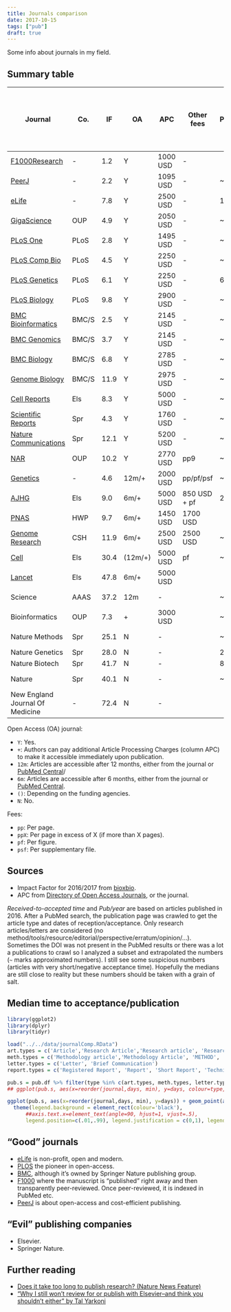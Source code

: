```yaml
---
title: Journals comparison
date: 2017-10-15
tags: ["pub"]
draft: true
---
```


Some info about journals in my field.

## Summary table


| Journal                         | Co.   |   IF | OA      | APC      | Other fees   | Pub/year | Received-to-accepted in days. median (75th perc.) |
| ---                             | ---   |  --- | ---     | ---      | ---          | ---      | ---                                               |
| [F1000Research](https://f1000research.com/for-authors/publish-your-research)              | -     |  1.2 | Y       | 1000 USD | -            |          |                                                   |
| [PeerJ](https://peerj.com/about/author-instructions/)                      | -     |  2.2 | Y       | 1095 USD | -            | ~1290    | ~88 (139)                                         |
| [eLife](https://submit.elifesciences.org/html/elife_author_instructions.html#process)                      | -     |  7.8 | Y       | 2500 USD | -            | 1018     | 121 (155)                                         |
| [GigaScience](https://academic.oup.com/gigascience/pages/instructions_to_authors)                | OUP   |  4.9 | Y       | 2050 USD | -            | ~50      | ~126 (195)                                        |
| [PLoS One](http://journals.plos.org/plosone/s/criteria-for-publication)                   | PLoS  |  2.8 | Y       | 1495 USD | -            | ~22K     | ~122 (182)                                        |
| [PLoS Comp Bio](http://journals.plos.org/ploscompbiol/s/journal-information)              | PLoS  |  4.5 | Y       | 2250 USD | -            | ~550     | ~159 (217)                                        |
| [PLoS Genetics](http://journals.plos.org/plosgenetics/s/journal-information)              | PLoS  |  6.1 | Y       | 2250 USD | -            | 644      | 150 (202)                                         |
| [PLoS Biology](http://journals.plos.org/plosbiology/s/journal-information)               | PLoS  |  9.8 | Y       | 2900 USD | -            | ~176     | ~141 (175)                                        |
| [BMC Bioinformatics](https://bmcbioinformatics.biomedcentral.com/submission-guidelines)         | BMC/S |  2.5 | Y       | 2145 USD | -            | ~333     | ~169 (231)                                        |
| [BMC Genomics](https://bmcgenomics.biomedcentral.com/submission-guidelines)               | BMC/S |  3.7 | Y       | 2145 USD | -            | ~985     | ~138 (190)                                        |
| [BMC Biology](https://bmcbiol.biomedcentral.com/submission-guidelines)                | BMC/S |  6.8 | Y       | 2785 USD | -            | ~85      | ~70 (108)                                         |
| [Genome Biology](https://genomebiology.biomedcentral.com/submission-guidelines)             | BMC/S | 11.9 | Y       | 2975 USD | -            | ~156     | ~106 (143)                                        |
| [Cell Reports](http://www.cell.com/cell-reports/authors)               | Els   |  8.3 | Y       | 5000 USD | -            | ~1005    | ~168 (241)                                        |
| [Scientific Reports](https://www.nature.com/srep/publish/guidelines)         | Spr   |  4.3 | Y       | 1760 USD | -            | ~20K     | ~104 (151)                                        |
| [Nature Communications](https://www.nature.com/ncomms/submit/guide-to-authors)      | Spr   | 12.1 | Y       | 5200 USD | -            | ~3519    | ~168 (228)                                        |
| [NAR](https://academic.oup.com/nar/pages/Policies)                        | OUP   | 10.2 | Y       | 2770 USD | pp9          | ~1359    | ~82 (131)                                         |
| [Genetics](http://www.genetics.org/content/prep-manuscript)                   | -     |  4.6 | 12m/+   | 2000 USD | pp/pf/psf    | ~374     | ~104 (163)                                        |
| [AJHG](http://www.cell.com/ajhg/authors)                       | Els   |  9.0 | 6m/+    | 5000 USD | 850 USD + pf | 237      | 89 (121)                                          |
| [PNAS](http://www.pnas.org/page/authors/submission)                       | HWP   |  9.7 | 6m/+    | 1450 USD | 1700 USD     |          |                                                   |
| [Genome Research](http://genome.cshlp.org/site/misc/ifora.xhtml)            | CSH   | 11.9 | 6m/+    | 2500 USD | 2500 USD     | ~179     | ~188 (242)                                        |
| [Cell](http://www.cell.com/cell/authors)                       | Els   | 30.4 | (12m/+) | 5000 USD | pf           | ~351     | ~149 (193)                                        |
| [Lancet](http://www.thelancet.com/lancet/information-for-authors)                     | Els   | 47.8 | 6m/+    | 5000 USD |              |          |                                                   |
| Science                         | AAAS  | 37.2 | 12m     | -        |              | ~720     | ~112 (162)                                        |
| Bioinformatics                  | OUP   |  7.3 | +       | 3000 USD |              | ~868     | ~126 (180)                                        |
| Nature Methods                  | Spr   | 25.1 | N       | -        |              | ~130     | ~146 (187)                                        |
| Nature Genetics                 | Spr   | 28.0 | N       | -        |              | 202      | 147 (203)                                         |
| Nature Biotech                  | Spr   | 41.7 | N       | -        |              | 80       | 202 (262)                                         |
| Nature                          | Spr   | 40.1 | N       | -        |              | ~855     | ~175 (246)                                        |
| New England Journal Of Medicine | -     | 72.4 | N       | -        |              |          |                                                   |

Open Access (OA) journal:

- `Y`: Yes.
- `+`: Authors can pay additional Article Processing Charges (column APC) to make it accessible immediately upon publication.
- `12m`: Articles are accessible after 12 months, either from the journal or [PubMed Central](https://www.ncbi.nlm.nih.gov/pmc/)/
- `6m`: Articles are accessible after 6 months, either from the journal or [PubMed Central](https://www.ncbi.nlm.nih.gov/pmc/).
- `()`: Depending on the funding agencies.
- `N`: No.

Fees:

- `pp`: Per page.
- `ppX`: Per page in excess of X (if more than X pages).
- `pf`: Per figure.
- `psf`: Per supplementary file.

## Sources

- Impact Factor for 2016/2017 from [bioxbio](http://www.bioxbio.com/if/).
- APC from [Directory of Open Access Journals](https://doaj.org/), or the journal.

*Received-to-accepted time* and *Pub/year* are based on articles published in 2016. After a PubMed search, the publication page was crawled to get the article type and dates of reception/acceptance. Only research articles/letters are considered (no method/tools/resource/editorial/perspective/erratum/opinion/...). Sometimes the DOI was not present in the PubMed results or there was a lot a publications to crawl so I analyzed a subset and extrapolated the numbers (`~` marks approximated numbers). I still see some suspicious numbers (articles with very short/negative acceptance time). Hopefully the medians are still close to reality but these numbers should be taken with a grain of salt.

## Median time to acceptance/publication

```r
library(ggplot2)
library(dplyr)
library(tidyr)

load("../../data/journalComp.RData")
art.types = c('Article','Research Article','Research article', 'Research', 'PEER-REVIEWED', 'INVESTIGATIONS','Feature Article','Meta-Research Article')
meth.types = c('Methodology article','Methodology Article', 'METHOD', 'Method','Methodolgy article')
letter.types = c('Letter', 'Brief Communication')
report.types = c('Registered Report', 'Report', 'Short Report', 'Technical Report')

pub.s = pub.df %>% filter(type %in% c(art.types, meth.types, letter.types, report.types)) %>% group_by(journal) %>% summarize(n=sum(ss), ra=median(ra, na.rm=TRUE), rp=median(rp, na.rm=TRUE)) %>% gather(type,days, -n, -journal) %>% mutate(type=factor(type, levels=c('ra','rp'),labels=c('accepted', 'published')), pubs=cut(n, c(0,300,1000,2e4,Inf), labels=c('<300','300-1000','1000-20K','>20K')))
## ggplot(pub.s, aes(x=reorder(journal,days, min), y=days, colour=type, size=pubs)) + geom_point() + theme_bw() + theme(axis.text.x=element_text(angle=90, hjust=1, vjust=.5), legend.position=c(.99,.01), legend.justification = c(1,0), legend.box='horizontal') + scale_y_continuous(breaks=seq(0,max(pub.s$days),25), limits=c(0,max(pub.s$days))) + xlab('') + ylab('median time (days)') + scale_colour_brewer(palette='Set1', name='received to', direction=-1) + scale_size_manual(name='research article/year', values=c(2,4,6)) + guides(colour = guide_legend(override.aes = list(size=3)))

ggplot(pub.s, aes(x=reorder(journal,days, min), y=days)) + geom_point(aes(colour=type, size=pubs)) + theme_bw() + geom_hline(yintercept=0) + 
  theme(legend.background = element_rect(colour='black'),
      ##axis.text.x=element_text(angle=90, hjust=1, vjust=.5),
      legend.position=c(.01,.99), legend.justification = c(0,1), legend.box='horizontal',, axis.text.x=element_blank()) + scale_y_continuous(breaks=seq(0,max(pub.s$days),25), limits=c(0,max(pub.s$days))) + xlab('') + ylab('median time (days)') + scale_colour_brewer(palette='Set1', name='received to', direction=-1) + scale_size_manual(name='research articles in 2016', values=c(2,4,6,9)) + guides(colour = guide_legend(direction='horizontal', override.aes = list(size=3)), size=guide_legend(direction='horizontal')) + geom_text(aes(label=journal), data=subset(pub.s, type=='accepted'), angle=90, hjust=1, nudge_y = -8)
```

## "Good" journals

- [eLife](https://elifesciences.org/) is non-profit, open and modern.
- [PLOS](https://www.plos.org/which-journal-is-right-for-me) the pioneer in open-access.
- [BMC](http://www.biomedcentral.com/p/the-bmc-series-journals#journallist), although it's owned by Springer Nature publishing group.
- [F1000](https://f1000research.com/) where the manuscript is "published" right away and then transparently peer-reviewed. Once peer-reviewed, it is indexed in PubMed etc.
- [PeerJ](https://peerj.com/) is about open-access and cost-efficient publishing.

## "Evil" publishing companies

- Elsevier.
- Springer Nature.

## Further reading

- [Does it take too long to publish research? (Nature News Feature)](http://www.nature.com/news/does-it-take-too-long-to-publish-research-1.19320)
- ["Why I still won’t review for or publish with Elsevier–and think you shouldn’t either" by Tal Yarkoni](https://www.talyarkoni.org/blog/2016/12/12/why-i-still-wont-review-for-or-publish-with-elsevier-and-think-you-shouldnt-either/)
